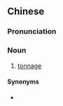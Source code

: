 {{also|吨数}}
==Chinese==
{{zh-forms|s=吨数}}

===Pronunciation===
{{zh-pron
|m=噸shù
|mn=tòng-sò͘/tùn-sò͘
|cat=n
}}

===Noun===
{{zh-noun}}

# [[tonnage]]

====Synonyms====
* {{zh-l|噸位}}